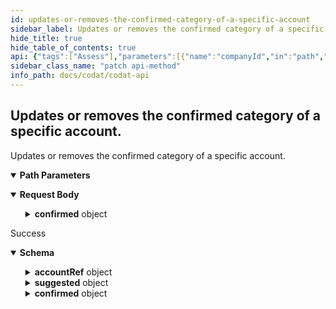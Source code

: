 ```yaml
---
id: updates-or-removes-the-confirmed-category-of-a-specific-account
sidebar_label: Updates or removes the confirmed category of a specific account.
hide_title: true
hide_table_of_contents: true
api: {"tags":["Assess"],"parameters":[{"name":"companyId","in":"path","required":true,"schema":{"type":"string","format":"uuid"}},{"name":"connectionId","in":"path","required":true,"schema":{"type":"string","format":"uuid"}},{"name":"accountId","in":"path","required":true,"schema":{"type":"string"}}],"requestBody":{"content":{"application/json":{"schema":{"type":"object","properties":{"confirmed":{"type":"object","properties":{"type":{"type":"string","nullable":true},"subtype":{"type":"string","nullable":true},"detailType":{"type":"string","nullable":true},"modifiedDate":{"type":"string","format":"date-time","nullable":true}},"additionalProperties":false}},"additionalProperties":false}}}},"responses":{"200":{"description":"Success","content":{"application/json":{"schema":{"type":"object","properties":{"accountRef":{"type":"object","properties":{"id":{"type":"string","nullable":true},"name":{"type":"string","nullable":true}},"additionalProperties":false},"suggested":{"type":"object","properties":{"type":{"type":"string","nullable":true},"subtype":{"type":"string","nullable":true},"detailType":{"type":"string","nullable":true},"modifiedDate":{"type":"string","format":"date-time","nullable":true}},"additionalProperties":false},"confirmed":{"type":"object","properties":{"type":{"type":"string","nullable":true},"subtype":{"type":"string","nullable":true},"detailType":{"type":"string","nullable":true},"modifiedDate":{"type":"string","format":"date-time","nullable":true}},"additionalProperties":false}},"additionalProperties":false}}}}},"security":[{"CodatLogin":[]},{"APIKeyAuth":[]}],"description":"Updates or removes the confirmed category of a specific account.","method":"patch","path":"/data/companies/{companyId}/connections/{connectionId}/assess/accounts/{accountId}/categories","servers":[{"url":"https://api.codat.io","description":"Codat API (Production)"}],"securitySchemes":{"AuthorizationHeader":{"type":"apiKey","description":"The word \"Basic\" followed by a space and your API Key, base64 encoded, which can be found [here](https://portal-integration.codat.io/#/profile)","name":"Authorization","in":"header"}},"jsonRequestBodyExample":{"confirmed":{"type":"string","subtype":"string","detailType":"string","modifiedDate":"string"}},"info":{"title":"Codat API","description":"[What's changed in our Swagger](https://docs.codat.io/docs/new-swagger-ui)","version":"v1"},"postman":{"name":"Updates or removes the confirmed category of a specific account.","description":{"type":"text/plain"},"url":{"path":["data","companies",":companyId","connections",":connectionId","assess","accounts",":accountId","categories"],"host":["{{baseUrl}}"],"query":[],"variable":[{"disabled":false,"description":{"content":"(Required) ","type":"text/plain"},"type":"any","value":"","key":"companyId"},{"disabled":false,"description":{"content":"(Required) ","type":"text/plain"},"type":"any","value":"","key":"connectionId"},{"disabled":false,"description":{"content":"(Required) ","type":"text/plain"},"type":"any","value":"","key":"accountId"}]},"header":[{"key":"Content-Type","value":"application/json"},{"key":"Accept","value":"application/json"}],"method":"PATCH","body":{"mode":"raw","raw":"\"\"","options":{"raw":{"language":"json"}}}}}
sidebar_class_name: "patch api-method"
info_path: docs/codat/codat-api
---
```



## Updates or removes the confirmed category of a specific account.



Updates or removes the confirmed category of a specific account.

<details style={{"marginBottom":"1rem"}} data-collapsed={false} open={true}><summary style={{}}><strong>Path Parameters</strong></summary><div><ul><ParamsItem className={"paramsItem"} param={{"name":"companyId","in":"path","required":true,"schema":{"type":"string","format":"uuid"}}}></ParamsItem><ParamsItem className={"paramsItem"} param={{"name":"connectionId","in":"path","required":true,"schema":{"type":"string","format":"uuid"}}}></ParamsItem><ParamsItem className={"paramsItem"} param={{"name":"accountId","in":"path","required":true,"schema":{"type":"string"}}}></ParamsItem></ul></div></details><details style={{}} data-collapsed={false} open={true}><summary style={{"textAlign":"left"}}><strong>Request Body</strong></summary><div style={{"textAlign":"left","marginLeft":"1rem"}}></div><ul style={{"marginLeft":"1rem"}}><SchemaItem collapsible={true} className={"schemaItem"}><details style={{}}><summary style={{}}><strong>confirmed</strong><span style={{"opacity":"0.6"}}> object</span></summary><div style={{"marginLeft":"1rem"}}><SchemaItem collapsible={false} name={"type"} required={false} schemaDescription={undefined} schemaName={"string"} qualifierMessage={undefined}></SchemaItem><SchemaItem collapsible={false} name={"subtype"} required={false} schemaDescription={undefined} schemaName={"string"} qualifierMessage={undefined}></SchemaItem><SchemaItem collapsible={false} name={"detailType"} required={false} schemaDescription={undefined} schemaName={"string"} qualifierMessage={undefined}></SchemaItem><SchemaItem collapsible={false} name={"modifiedDate"} required={false} schemaDescription={undefined} schemaName={"date-time"} qualifierMessage={undefined}></SchemaItem></div></details></SchemaItem></ul></details><div><ApiTabs><TabItem label={"200"} value={"200"}><div>

Success

</div><div><details style={{}} data-collapsed={false} open={true}><summary style={{"textAlign":"left"}}><strong>Schema</strong></summary><div style={{"textAlign":"left","marginLeft":"1rem"}}></div><ul style={{"marginLeft":"1rem"}}><SchemaItem collapsible={true} className={"schemaItem"}><details style={{}}><summary style={{}}><strong>accountRef</strong><span style={{"opacity":"0.6"}}> object</span></summary><div style={{"marginLeft":"1rem"}}><SchemaItem collapsible={false} name={"id"} required={false} schemaDescription={undefined} schemaName={"string"} qualifierMessage={undefined}></SchemaItem><SchemaItem collapsible={false} name={"name"} required={false} schemaDescription={undefined} schemaName={"string"} qualifierMessage={undefined}></SchemaItem></div></details></SchemaItem><SchemaItem collapsible={true} className={"schemaItem"}><details style={{}}><summary style={{}}><strong>suggested</strong><span style={{"opacity":"0.6"}}> object</span></summary><div style={{"marginLeft":"1rem"}}><SchemaItem collapsible={false} name={"type"} required={false} schemaDescription={undefined} schemaName={"string"} qualifierMessage={undefined}></SchemaItem><SchemaItem collapsible={false} name={"subtype"} required={false} schemaDescription={undefined} schemaName={"string"} qualifierMessage={undefined}></SchemaItem><SchemaItem collapsible={false} name={"detailType"} required={false} schemaDescription={undefined} schemaName={"string"} qualifierMessage={undefined}></SchemaItem><SchemaItem collapsible={false} name={"modifiedDate"} required={false} schemaDescription={undefined} schemaName={"date-time"} qualifierMessage={undefined}></SchemaItem></div></details></SchemaItem><SchemaItem collapsible={true} className={"schemaItem"}><details style={{}}><summary style={{}}><strong>confirmed</strong><span style={{"opacity":"0.6"}}> object</span></summary><div style={{"marginLeft":"1rem"}}><SchemaItem collapsible={false} name={"type"} required={false} schemaDescription={undefined} schemaName={"string"} qualifierMessage={undefined}></SchemaItem><SchemaItem collapsible={false} name={"subtype"} required={false} schemaDescription={undefined} schemaName={"string"} qualifierMessage={undefined}></SchemaItem><SchemaItem collapsible={false} name={"detailType"} required={false} schemaDescription={undefined} schemaName={"string"} qualifierMessage={undefined}></SchemaItem><SchemaItem collapsible={false} name={"modifiedDate"} required={false} schemaDescription={undefined} schemaName={"date-time"} qualifierMessage={undefined}></SchemaItem></div></details></SchemaItem></ul></details></div></TabItem></ApiTabs></div>
      